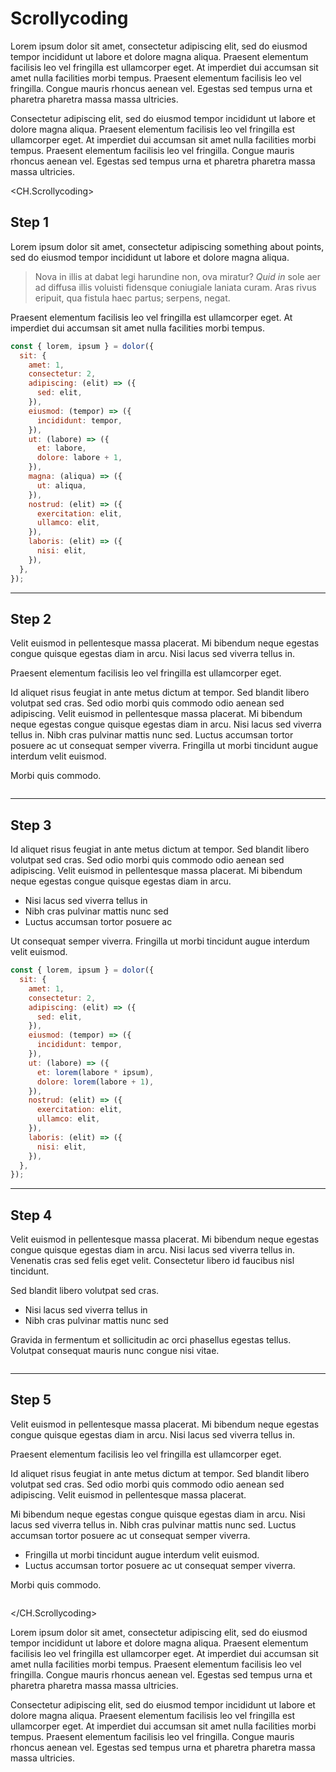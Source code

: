 # Scrollycoding

Lorem ipsum dolor sit amet, consectetur adipiscing elit, sed do eiusmod tempor incididunt ut labore et dolore magna aliqua. Praesent elementum facilisis leo vel fringilla est ullamcorper eget. At imperdiet dui accumsan sit amet nulla facilities morbi tempus. Praesent elementum facilisis leo vel fringilla. Congue mauris rhoncus aenean vel. Egestas sed tempus urna et pharetra pharetra massa massa ultricies.

Consectetur adipiscing elit, sed do eiusmod tempor incididunt ut labore et dolore magna aliqua. Praesent elementum facilisis leo vel fringilla est ullamcorper eget. At imperdiet dui accumsan sit amet nulla facilities morbi tempus. Praesent elementum facilisis leo vel fringilla. Congue mauris rhoncus aenean vel. Egestas sed tempus urna et pharetra pharetra massa massa ultricies.

<CH.Scrollycoding>

## Step 1

Lorem ipsum dolor sit amet, consectetur adipiscing something about points, sed do eiusmod tempor incididunt ut labore et dolore magna aliqua.

> Nova in illis at dabat legi harundine non, ova miratur? _Quid in_ sole aer
> ad diffusa illis voluisti fidensque coniugiale laniata curam. Aras rivus
> eripuit, qua fistula haec partus; serpens, negat.

Praesent elementum facilisis leo vel fringilla est ullamcorper eget. At imperdiet dui accumsan sit amet nulla facilities morbi tempus.

```js focus=3:10
const { lorem, ipsum } = dolor({
  sit: {
    amet: 1,
    consectetur: 2,
    adipiscing: (elit) => ({
      sed: elit,
    }),
    eiusmod: (tempor) => ({
      incididunt: tempor,
    }),
    ut: (labore) => ({
      et: labore,
      dolore: labore + 1,
    }),
    magna: (aliqua) => ({
      ut: aliqua,
    }),
    nostrud: (elit) => ({
      exercitation: elit,
      ullamco: elit,
    }),
    laboris: (elit) => ({
      nisi: elit,
    }),
  },
});
```

---

## Step 2

Velit euismod in pellentesque massa placerat. Mi bibendum neque egestas congue quisque egestas diam in arcu. Nisi lacus sed viverra tellus in.

Praesent elementum facilisis leo vel fringilla est ullamcorper eget.

Id aliquet risus feugiat in ante metus dictum at tempor. Sed blandit libero volutpat sed cras. Sed odio morbi quis commodo odio aenean sed adipiscing. Velit euismod in pellentesque massa placerat. Mi bibendum neque egestas congue quisque egestas diam in arcu. Nisi lacus sed viverra tellus in. Nibh cras pulvinar mattis nunc sed. Luctus accumsan tortor posuere ac ut consequat semper viverra. Fringilla ut morbi tincidunt augue interdum velit euismod.

Morbi quis commodo.

```js focus=11:17

```

---

## Step 3

Id aliquet risus feugiat in ante metus dictum at tempor. Sed blandit libero volutpat sed cras. Sed odio morbi quis commodo odio aenean sed adipiscing. Velit euismod in pellentesque massa placerat. Mi bibendum neque egestas congue quisque egestas diam in arcu.

- Nisi lacus sed viverra tellus in
- Nibh cras pulvinar mattis nunc sed
- Luctus accumsan tortor posuere ac

Ut consequat semper viverra. Fringilla ut morbi tincidunt augue interdum velit euismod.

```js focus=11:14
const { lorem, ipsum } = dolor({
  sit: {
    amet: 1,
    consectetur: 2,
    adipiscing: (elit) => ({
      sed: elit,
    }),
    eiusmod: (tempor) => ({
      incididunt: tempor,
    }),
    ut: (labore) => ({
      et: lorem(labore * ipsum),
      dolore: lorem(labore + 1),
    }),
    nostrud: (elit) => ({
      exercitation: elit,
      ullamco: elit,
    }),
    laboris: (elit) => ({
      nisi: elit,
    }),
  },
});
```

---

## Step 4

Velit euismod in pellentesque massa placerat. Mi bibendum neque egestas congue quisque egestas diam in arcu. Nisi lacus sed viverra tellus in. Venenatis cras sed felis eget velit. Consectetur libero id faucibus nisl tincidunt.

Sed blandit libero volutpat sed cras.

- Nisi lacus sed viverra tellus in
- Nibh cras pulvinar mattis nunc sed

Gravida in fermentum et sollicitudin ac orci phasellus egestas tellus. Volutpat consequat mauris nunc congue nisi vitae.

```js focus=15:21

```

---

## Step 5

Velit euismod in pellentesque massa placerat. Mi bibendum neque egestas congue quisque egestas diam in arcu. Nisi lacus sed viverra tellus in.

Praesent elementum facilisis leo vel fringilla est ullamcorper eget.

Id aliquet risus feugiat in ante metus dictum at tempor. Sed blandit libero volutpat sed cras. Sed odio morbi quis commodo odio aenean sed adipiscing. Velit euismod in pellentesque massa placerat.

Mi bibendum neque egestas congue quisque egestas diam in arcu. Nisi lacus sed viverra tellus in. Nibh cras pulvinar mattis nunc sed. Luctus accumsan tortor posuere ac ut consequat semper viverra.

- Fringilla ut morbi tincidunt augue interdum velit euismod.
- Luctus accumsan tortor posuere ac ut consequat semper viverra.

Morbi quis commodo.

```js

```

</CH.Scrollycoding>

Lorem ipsum dolor sit amet, consectetur adipiscing elit, sed do eiusmod tempor incididunt ut labore et dolore magna aliqua. Praesent elementum facilisis leo vel fringilla est ullamcorper eget. At imperdiet dui accumsan sit amet nulla facilities morbi tempus. Praesent elementum facilisis leo vel fringilla. Congue mauris rhoncus aenean vel. Egestas sed tempus urna et pharetra pharetra massa massa ultricies.

Consectetur adipiscing elit, sed do eiusmod tempor incididunt ut labore et dolore magna aliqua. Praesent elementum facilisis leo vel fringilla est ullamcorper eget. At imperdiet dui accumsan sit amet nulla facilities morbi tempus. Praesent elementum facilisis leo vel fringilla. Congue mauris rhoncus aenean vel. Egestas sed tempus urna et pharetra pharetra massa massa ultricies.
